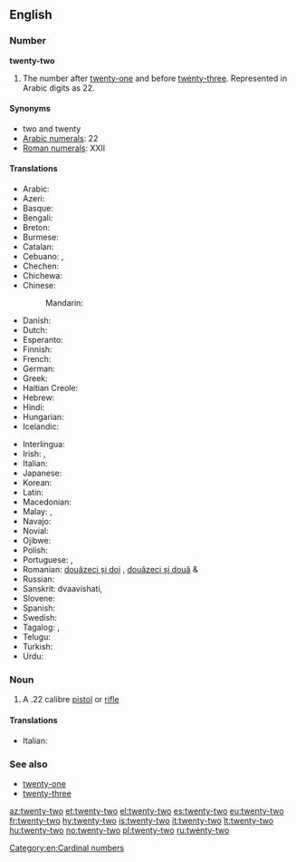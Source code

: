 ==English==

===Number===
'''twenty-two'''

# The number after [[twenty-one]] and before [[twenty-three]]. Represented in Arabic digits as 22.

====Synonyms====
* two and twenty
* [[w:Arabic numerals|Arabic numerals]]: 22
* [[w:Roman numerals|Roman numerals]]: XXII

====Translations====
{{trans-top|twenty-two}}
* Arabic: {{Arab|[[اثنين وعشرين]]}} {{unicode|(’iθnēn wi-ʕišrīn)}}
* Azeri: {{t+|az|iyirmi iki}}
* Basque: {{t+|eu|hogeita bi}}
* Bengali: {{t-|bn|বাইশ|tr=baish}}
* Breton: {{t-|br|daou-warn-ugent}}
* Burmese: {{t-|my|နှစ်ဆယ့်နှစ်|tr=hnăhsè.hnit|sc=Mymr}}
* Catalan: {{t+|ca|vint-i-dos}}
* Cebuano: {{tø|ceb|kawhaa`g duha}}, {{tø|ceb|bayente dos}}
* Chechen: {{tø|ce|ткъе шиь|tr=tqe ši’}}
* Chichewa: {{tø|ny|makumi awiri n'ziwiri}}
* Chinese:
*: Mandarin: {{t|cmn|二十二|tr=èr shí èr|sc=Hani}}
* Danish: {{t-|da|toogtyve}}
* Dutch: {{t+|nl|tweeëntwintig}}
* Esperanto: {{t-|eo|dudek du}}
* Finnish: {{t-|fi|kaksikymmentäkaksi}}
* French: {{t+|fr|vingt-deux|m}}
* German: {{t+|de|zweiundzwanzig}}
* Greek: {{t+|el|είκοσι δύο|tr=eíkosi dýo}}
* Haitian Creole: {{tø|ht|vennde}}
* Hebrew: {{t-|he|עשרים־ושנים|tr=esrím və-shnáyim}}
* Hindi: {{t+|hi|बाईस|tr=baaees}}
* Hungarian: {{t+|hu|huszonkettő}}
* Icelandic: {{t+|is|tuttugu og tveir}}
{{trans-mid}}
* Interlingua: {{t-|ia|vinti-duo}}
* Irish: {{t-|ga|fiche a dó}}, {{t-|ga|dó is fiche}}
* Italian: {{t+|it|ventidue}}
* Japanese: {{t-|ja|二十二|trni-jū-ni}}
* Korean: {{t-|ko|스물 둘|tr=seumul dul|sc=Hang}}
* Latin: {{t-|la|vigintiduo}}
* Macedonian: {{t-|mk|дваесет и два|tr=dváeset i dva}}
* Malay: {{t-|ms|dua puluh dua}}, {{t-|ms|dua likur}}
* Navajo: {{tø|nv|naadįįnaaki}}
* Novial: {{tø|nov|duanti-du}}
* Ojibwe: {{tø|oj|niishtana-ashi-niizh}}
* Polish: {{t-|pl|dwadzieścia dwa}}
* Portuguese: {{t+|pt|vinte e dois|m}}, {{t-|pt|vinte e duas|f}}
* Romanian: [[douăzeci și doi]] {{m}}, [[douăzeci și două]] {{f}} & {{n}}
* Russian: {{t+|ru|двадцать два|tr=dvádtsat’ dva}}
* Sanskrit: dvaavi{{m}}shati, {{t-|sa|द्वाविंशति|sc=Deva}}
* Slovene: {{t-|sl|dvaindvajset}}
* Spanish: {{t+|es|veintidós}}
* Swedish: {{t+|sv|tjugotvå}}
* Tagalog: {{t-|tl|dalawampo}}, {{t-|tl|beynte-dos}}
* Telugu: {{t-|te|ఇరవై రెండు|tr=iravai renDu}}
* Turkish: {{t+|tr|yirmi iki}}
* Urdu: {{t-|ur|بائیس|tr=baaees}}
{{trans-bottom}}

===Noun===
{{en-noun|sg=[[twenty]]-[[two]]}}

# A .22 calibre [[pistol]] or [[rifle]]

====Translations====
{{trans-top|.22 calibre pistol or rifle}}
* Italian: {{t+|it|ventidue|m}}
{{trans-mid}}
{{trans-bottom}}

===See also===
* [[twenty-one]]
* [[twenty-three]]

[[Category:en:Cardinal numbers]]

[[az:twenty-two]]
[[et:twenty-two]]
[[el:twenty-two]]
[[es:twenty-two]]
[[eu:twenty-two]]
[[fr:twenty-two]]
[[hy:twenty-two]]
[[is:twenty-two]]
[[it:twenty-two]]
[[lt:twenty-two]]
[[hu:twenty-two]]
[[no:twenty-two]]
[[pl:twenty-two]]
[[ru:twenty-two]]